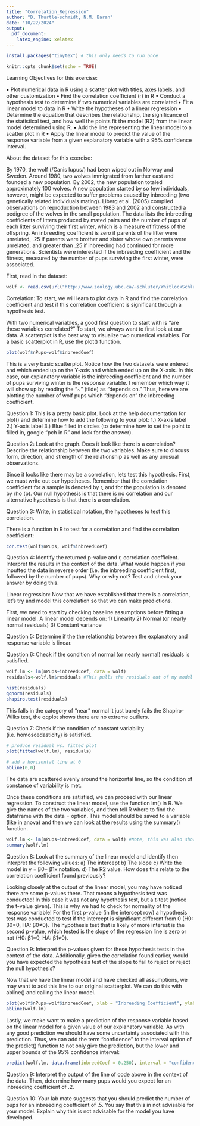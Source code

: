 ```yaml
---
title: "Correlation_Regression"
author: "D. Thurtle-schmidt, N.M. Baran"
date: "10/22/2024"
output:
  pdf_document:
    latex_engine: xelatex
---
```


```r
install.packages("tinytex") # this only needs to run once
```


```r
knitr::opts_chunk$set(echo = TRUE)
```

Learning Objectives for this exercise:

•	Plot numerical data in R using a scatter plot with titles, axes labels, and other customization
•	Find the correlation coefficient (r) in R
•	Conduct a hypothesis test to determine if two numerical variables are correlated
•	Fit a linear model to data in R 
•	Write the hypotheses of a linear regression 
•	Determine the equation that describes the relationship, the significance of the statistical test, and how well the points fit the model (R2) from the linear model determined using R.
•	Add the line representing the linear model to a scatter plot in R
•	Apply the linear model to predict the value of the response variable from a given explanatory variable with a 95% confidence interval.

About the dataset for this exercise:

By 1970, the wolf (/Canis lupus/) had been wiped out in Norway and Sweden. Around 1980, two wolves immigrated from farther east and founded a new population. By 2002, the new population totaled approximately 100 wolves. A new population started by so few individuals, however, might be expected to suffer problems caused by inbreeding (two genetically related individuals mating). Liberg et al. (2005) complied observations on reproduction between 1983 and 2002 and constructed a pedigree of the wolves in the small population. The data lists the inbreeding coefficients of litters produced by mated pairs and the number of pups of each litter surviving their first winter, which is a measure of fitness of the offspring. An inbreeding coefficient is zero if parents of the litter were unrelated, .25 if parents were brother and sister whose own parents were unrelated, and greater than .25 if inbreeding had continued for more generations. Scientists were interested if the inbreeding coefficient and the fitness, measured by the number of pups surviving the first winter, were associated. 

First, read in the dataset:
```r
wolf <- read.csv(url("http://www.zoology.ubc.ca/~schluter/WhitlockSchluter/wp-content/data/chapter16/chap16e2InbreedingWolves.csv"))
```

Correlation:
To start, we will learn to plot data in R and find the correlation coefficient and test if this correlation coefficient is significant through a hypothesis test. 

With two numerical variables, a good first question to start with is “are these variables correlated?” To start, we always want to first look at our data. A scatterplot is the best way to visualize two numerical variables. For a basic scatterplot in R, use the plot() function.

```r
plot(wolf$nPups~wolf$inbreedCoef)
```

This is a very basic scatterplot. Notice how the two datasets were entered and which ended up on the Y-axis and which ended up on the X-axis. In this case, our explanatory variable is the inbreeding coefficient and the number of pups surviving winter is the response variable. I remember which way it will show up by reading the “~” (tilde) as “depends on.” Thus, here we are plotting the number of wolf pups which “depends on” the inbreeding
coefficient. 

Question 1: This is a pretty basic plot. Look at the help documentation for plot() and determine how to add the following to your plot:
1.)	X-axis label
2.)	Y-axis label
3.)	Blue filled in circles (to determine how to set the point to filled in, google “pch in R” and look for the answer).

Question 2: Look at the graph. Does it look like there is a correlation? Describe the relationship between the two variables. Make sure to discuss form, direction, and strength of the relationship as well as any unusual observations.




Since it looks like there may be a correlation, lets test this hypothesis. First, we must write out our hypotheses. Remember that the correlation coefficient for a sample is denoted by r, and for the population is denoted by rho (ρ). Our null hypothesis is that there is no correlation and our alternative hypothesis is that there is a correlation. 


Question 3: Write, in statistical notation, the hypotheses to test this correlation.



There is a function in R to test for a correlation and find the correlation coefficient:

```r
cor.test(wolf$nPups, wolf$inbreedCoef)
```

Question 4: Identify the returned p-value and r, correlation coefficient. Interpret the results in the context of the data. What would happen if you inputted the data in reverse order (i.e. the inbreeding coefficient first, followed by the number of pups). Why or why not? Test and check your answer by doing this. 

Linear regression:
Now that we have established that there is a correlation, let’s try and model this correlation so that we can make predictions. 

First, we need to start by checking baseline assumptions before fitting a linear model. A linear model depends on: 
1) Linearity
2) Normal (or nearly normal residuals)
3) Constant variance

Question 5: Determine if the the relationship between the explanatory and response variable is linear.


Question 6: Check if the condition of normal (or nearly normal) residuals is satisfied.

```r
wolf.lm <- lm(nPups~inbreedCoef, data = wolf)
residuals<-wolf.lm$residuals #This pulls the residuals out of my model and puts them in a vector list. 

hist(residuals)
qqnorm(residuals)
shapiro.test(residuals)
```
This falls in the category of "near" normal It just barely fails the Shapiro-Wilks test, the qqplot shows there are no extreme outliers.


Question 7: Check if the condition of constant variability (i.e. homoscedasticity) is satisfied. 
```r
# produce residual vs. fitted plot 
plot(fitted(wolf.lm), residuals)
  
# add a horizontal line at 0  
abline(0,0) 
```
The data are scattered evenly around the horizontal line, so the condition of constance of variability is met. 

Once these conditions are satisfied, we can proceed with our linear regression. To construct the linear model, use the function lm() in R. We give the names of the two variables, and then tell R where to find the dataframe with the data = option. This model should be saved to a variable (like in anova) and then we can look at the results using the summary() function.

```r
wolf.lm <- lm(nPups~inbreedCoef, data = wolf) #Note, this was also shown above!
summary(wolf.lm)
```

Question 8: Look at the summary of the linear model and identify then interpret the following values:
	a) The intercept
	b) The slope
	c) Write the model in y = β0+ β1x notation.
	d) The R2 value. How does this relate to the correlation coefficient found previously?

Looking closely at the output of the linear model, you may have noticed there are some p-values there. That means a hypothesis test was conducted! In this case it was not any hypothesis test, but a t-test (notice the t-value given). This is why we had to check for normality of the response variable! For the first p-value (in the intercept row) a hypothesis test was conducted to test if the intercept is significant different from 0 (H0: β0=0, HA: β0≠0). The hypothesis test that is likely of more interest is the second p-value, which tested is the slope of the regression line is zero or not (H0: β1=0, HA: β1≠0). 

Question 9: Interpret the p-values given for these hypothesis tests in the context of the data. Additionally, given the correlation found earlier, would you have expected the hypothesis test of the slope to fail to reject or reject the null hypothesis?

Now that we have the linear model and have checked all assumptions, we may want to add this line to our original scatterplot. We can do this with abline() and calling the linear model.

```r
plot(wolf$nPups~wolf$inbreedCoef, xlab = "Inbreeding Coefficient", ylab = "Number of Pups", col = "blue", pch = 16)
abline(wolf.lm)
```

Lastly, we make want to make a prediction of the response variable based on the linear model for a given value of our explanatory variable. As with any good prediction we should have some uncertainty associated with this prediction. Thus, we can add the term “confidence” to the interval option of the predict() function to not only give the prediction, but the lower and upper bounds of the 95% confidence interval:

```r
predict(wolf.lm, data.frame(inbreedCoef = 0.250), interval = "confidence")
```

Question 9: Interpret the output of the line of code above in the context of the data. Then, determine how many pups would you expect for an inbreeding coefficient of .2.


Question 10: Your lab mate suggests that you should predict the number of pups for an inbreeding coefficient of .5. You say that this in not advisable for your model. Explain why this is not advisable for the model you have developed.


